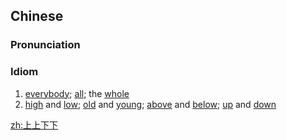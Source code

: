 ==Chinese==
{{zh-forms}}

===Pronunciation===
{{zh-pron
|m=shàngshàngxiàxià
|c=soeng6 soeng6 haa6 haa6
|h=pfs=sông-sông-hâ-hâ
|cat=cy
}}

===Idiom===
{{zh-idiom}}

# [[everybody]]; [[all]]; the [[whole]]
# [[high]] and [[low]]; [[old]] and [[young]]; [[above]] and [[below]]; [[up]] and [[down]]

[[zh:上上下下]]